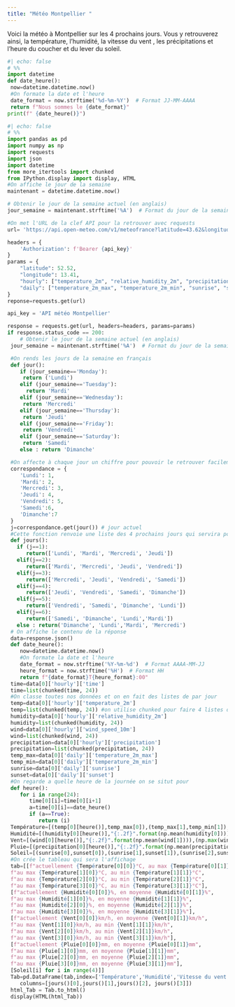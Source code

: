 ```yaml
---
title: "Météo Montpellier "
---
```

Voici la météo à Montpellier sur les 4 prochains jours.
Vous y retrouverez ainsi, la température, l'humidité, la vitesse du vent , les précipitations et l'heure du coucher et du lever du soleil.


```python
#| echo: false
# %%
import datetime 
def date_heure():
 now=datetime.datetime.now()
 #On formate la date et l'heure
 date_format = now.strftime('%d-%m-%Y')  # Format JJ-MM-AAAA
 return f"Nous sommes le {date_format}"
print(f" {date_heure()}")
```

```python
#| echo: false
# %%
import pandas as pd 
import numpy as np
import requests
import json
import datetime 
from more_itertools import chunked
from IPython.display import display, HTML
#On affiche le jour de la semaine 
maintenant = datetime.datetime.now()

# Obtenir le jour de la semaine actuel (en anglais)
jour_semaine = maintenant.strftime('%A')  # Format du jour de la semaine (par exemple : "lundi", "mardi", etc.)

#On met l'URL de la clef API pour la retrouver avec requests
url= 'https://api.open-meteo.com/v1/meteofrance?latitude=43.62&longitude=3.86&hourly=temperature_2m,relative_humidity_2m,precipitation,wind_speed_10m&daily=temperature_2m_max,temperature_2m_min,sunrise,sunset&timezone=Europe%2FBerlin'

headers = {
    'Authorization': f'Bearer {api_key}'
}
params = {
	"latitude": 52.52,
	"longitude": 13.41,
	"hourly": ["temperature_2m", "relative_humidity_2m", "precipitation", "wind_speed_10m"],
	"daily": ["temperature_2m_max", "temperature_2m_min", "sunrise", "sunset"],
}
reponse=requests.get(url)

api_key = 'API météo Montpellier'

response = requests.get(url, headers=headers, params=params)
if response.status_code == 200:
    # Obtenir le jour de la semaine actuel (en anglais)
 jour_semaine = maintenant.strftime('%A')  # Format du jour de la semaine (par exemple : "lundi", "mardi", etc.)

 #On rends les jours de la semaine en français
 def jour():
    if (jour_semaine=='Monday'):
     return ('Lundi')
    elif (jour_semaine=='Tuesday'):
      return 'Mardi'
    elif (jour_semaine=='Wednesday'):
     return 'Mercredi'
    elif (jour_semaine=='Thursday'):
     return 'Jeudi'
    elif (jour_semaine=='Friday'):
     return 'Vendredi'
    elif (jour_semaine=='Saturday'):
     return 'Samedi'
    else : return 'Dimanche'

 #On affecte à chaque jour un chiffre pour pouvoir le retrouver facilement 
 correspondance = {
    'Lundi': 1,
    'Mardi': 2,
    'Mercredi': 3,
    'Jeudi': 4,
    'Vendredi': 5,
    'Samedi':6,
    'Dimanche':7
 }
 j=correspondance.get(jour()) # jour actuel
 #Cette fonction renvoie une liste des 4 prochains jours qui servira pour l'affichage du tableau 
 def jours():
   if (j==1):
      return(['Lundi', 'Mardi', 'Mercredi', 'Jeudi'])
   elif(j==2):
      return(['Mardi', 'Mercredi', 'Jeudi', 'Vendredi'])
   elif(j==3):
      return(['Mercredi', 'Jeudi', 'Vendredi', 'Samedi'])
   elif(j==4):
      return(['Jeudi', 'Vendredi', 'Samedi', 'Dimanche'])
   elif(j==5):
      return(['Vendredi', 'Samedi', 'Dimanche', 'Lundi'])
   elif(j==6):
      return(['Samedi', 'Dimanche', 'Lundi','Mardi'])
   else : return('Dimanche', 'Lundi','Mardi', 'Mercredi')
 # On affiche le contenu de la réponse
 data=response.json()
 def date_heure():
    now=datetime.datetime.now()
    #On formate la date et l'heure
    date_format = now.strftime('%Y-%m-%d')  # Format AAAA-MM-JJ
    heure_format = now.strftime('%H')  # Format HH
    return f"{date_format}T{heure_format}:00" 
 time=data[0]['hourly']['time']
 time=list(chunked(time, 24))
 #On classe toutes nos données et on en fait des listes de par jour
 temp=data[0]['hourly']['temperature_2m']
 temp=list(chunked(temp, 24)) #on utilise chunked pour faire 4 listes de 24 éléments qui seront les données de temmpératures par jours
 humidity=data[0]['hourly']['relative_humidity_2m']
 humidity=list(chunked(humidity, 24)) 
 wind=data[0]['hourly']['wind_speed_10m']
 wind=list(chunked(wind, 24))
 precipitation=data[0]['hourly']['precipitation']
 precipitation=list(chunked(precipitation, 24))
 temp_max=data[0]['daily']['temperature_2m_max']
 temp_min=data[0]['daily']['temperature_2m_min']
 sunrise=data[0]['daily']['sunrise']
 sunset=data[0]['daily']['sunset']
 #On regarde a quelle heure de la journée on se situt pour 
 def heure():
    for i in range(24):
       time[0][i]=time[0][i+1]
       a=time[0][i]==date_heure()
       if (a==True):
          return (i)
 Température=[(temp[0][heure()],temp_max[0]),(temp_max[1],temp_min[1]),(temp_max[2],temp_min[2]),(temp_max[3],temp_min[3])]
 Humidité=[(humidity[0][heure()],"{:.2f}".format(np.mean(humidity[0]))),(np.max(humidity[1]),"{:.2f}".format(np.mean(humidity[1]))),(np.max(humidity[2]),"{:.2f}".format(np.mean(humidity[2]))),(np.max(humidity[3]),"{:.2f}".format(np.mean(humidity[3])))]
 Vent=[(wind[0][heure()],"{:.2f}".format(np.mean(wind[1]))),(np.max(wind[1]),np.min(wind[1])),(np.max(wind[2]),np.min(wind[2])),(np.max(wind[3]),np.min(wind[3]))]
 Pluie=[(precipitation[0][heure()],"{:.2f}".format(np.mean(precipitation[0]))),(np.max(precipitation[1]),"{:.2f}".format(np.mean(precipitation[1]))),(np.max(precipitation[2]),np.mean(precipitation[2])),(np.max(precipitation[3]),"{:.2f}".format(np.mean(precipitation[3])))]
 Soleil=[(sunrise[0],sunset[0]),(sunrise[1],sunset[1]),(sunrise[2],sunset[2]),(sunrise[3],sunset[3])]
 #On crée le tableau qui sera l'affichage
 tab=[[f"actuellement {Température[0][0]}°C, au max {Température[0][1]}°C",
 f"au max {Température[1][0]}°C, au min {Température[1][1]}°C",
 f"au max {Température[2][0]}°C, au min {Température[2][1]}°C",
 f"au max {Température[3][0]}°C, au min {Température[3][1]}°C"],
 [f"actuellement {Humidité[0][0]}%, en moyenne {Humidité[0][1]}%",
 f"au max {Humidité[1][0]}%, en moyenne {Humidité[1][1]}%",
 f"au max {Humidité[2][0]}%, en moyenne {Humidité[2][1]}%",
 f"au max {Humidité[3][0]}%, en moyenne {Humidité[3][1]}%"],
 [f"actuellement {Vent[0][0]}km/h, en moyenne {Vent[0][1]}km/h",
 f"au max {Vent[1][0]}km/h, au min {Vent[1][1]}km/h",
 f"au max {Vent[2][0]}km/h, au min {Vent[2][1]}km/h",
 f"au max {Vent[3][0]}km/h, au min {Vent[3][1]}km/h"],
 [f"actuellement {Pluie[0][0]}mm, en moyenne {Pluie[0][1]}mm",
 f"au max {Pluie[1][0]}mm, en moyenne {Pluie[1][1]}mm",
 f"au max {Pluie[2][0]}mm, en moyenne {Pluie[2][1]}mm",
 f"au max {Pluie[3][0]}mm, en moyenne {Pluie[3][1]}mm"],
 [Soleil[i] for i in range(4)]]
 Tab=pd.DataFrame(tab,index=['Température','Humidité','Vitesse du vent','Précipitations','Sunrise/Sunset'],
    columns=[jours()[0],jours()[1],jours()[2], jours()[3]])
 html_Tab = Tab.to_html()
 display(HTML(html_Tab))
```


